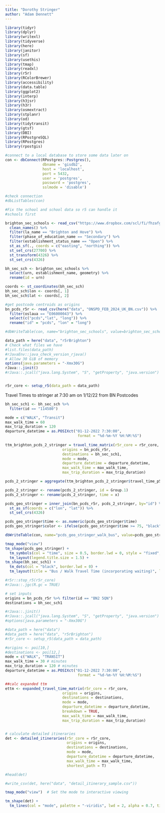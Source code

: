 ```yaml
---
title: "Dorothy Stringer"
author: "Adam Dennett"
---
```


```r
library(tidyr)
library(dplyr)
library(writexl)
library(tidyverse)
library(here) 
library(janitor)
library(sf)
library(usethis)
library(tmap)
library(readxl)
library(r5r)
library(RColorBrewer)
library(accessibility)
library(data.table)
library(ggplot2)
library(interp)
library(h3jsr)
library(h3r)
library(osmextract)
library(stplanr)
library(od)
library(tidytransit)
library(gtsf)
library(DBI)
library(RPostgreSQL)
library(RPostgres)
library(rpostgis)
```

```r
#connect to a local database to store some data later on
con <- dbConnect(RPostgres::Postgres(), 
                 dbname = 'gisdb2',
                 host = 'localhost',
                 port = 5432,
                 user = 'postgres',
                 password = 'postgres',
                 sslmode = 'disable')

#check connection
#dbListTables(con)
```

```r
#Fix the school and school data so r5 can handle it
#schools first

brighton_sec_schools <- read_csv("https://www.dropbox.com/scl/fi/fhzafgt27v30lmmuo084y/edubasealldata20241003.csv?rlkey=uorw43s44hnw5k9js3z0ksuuq&raw=1") %>% 
  clean_names() %>% 
  filter(la_name == "Brighton and Hove") %>% 
  filter(phase_of_education_name == "Secondary") %>% 
  filter(establishment_status_name == "Open") %>%
  st_as_sf(., coords = c("easting", "northing")) %>% 
  st_set_crs(27700) %>% 
  st_transform(4326) %>% 
  st_set_crs(4326)

bh_sec_sch <- brighton_sec_schools %>% 
  select(urn, establishment_name, geometry) %>%
  rename(id = urn)

coords <- st_coordinates(bh_sec_sch)
bh_sec_sch$lon <- coords[, 1]
bh_sec_sch$lat <- coords[, 2]

#get postcode centroids as origins
bn_pcds_r5r <- read_csv(here("data", "ONSPD_FEB_2024_UK_BN.csv")) %>% 
  filter(oslaua == "E06000043") %>%
  select(c("pcds","lat", "long")) %>% 
  rename("id" = "pcds", "lon" = "long")

#dbWriteTable(con, name="brighton_sec_schools", value=brighton_sec_schools, overwrite=TRUE)

```



```r

data_path = here("data", "r5rBrighton")
# Check what files we have
#list.files(data_path)
#rJavaEnv::java_check_version_rjava()
# Allow 30 GiB of memory
options(java.parameters = "-Xmx30G")
rJava::.jinit()
#rJava::.jcall("java.lang.System", "S", "getProperty", "java.version")


r5r_core <- setup_r5(data_path = data_path)

```


Travel Times to stringer at 7:30 am on 1/12/22 from BN Postcodes

```r

bh_sec_sch1 <- bh_sec_sch %>% 
  filter(id == "114580")

mode = c("WALK", "Transit")
max_walk_time = 60
max_trip_duration = 120
departure_datetime = as.POSIXct("01-12-2022 7:30:00",
                                 format = "%d-%m-%Y %H:%M:%S")
  
ttm_brighton_pcds_2_stringer = travel_time_matrix(r5r_core = r5r_core,
                          origins = bn_pcds_r5r,
                          destinations = bh_sec_sch1,
                          mode = mode,
                          departure_datetime = departure_datetime,
                          max_walk_time = max_walk_time,
                          max_trip_duration = max_trip_duration)

pcds_2_stringer = aggregate(ttm_brighton_pcds_2_stringer$travel_time_p50, by=list(ttm_brighton_pcds_2_stringer$from_id), FUN=min, na.rm=TRUE)

pcds_2_stringer <- rename(pcds_2_stringer, id = Group.1) 
pcds_2_stringer <- rename(pcds_2_stringer, time = x)

pcds_geo_stringer = inner_join(bn_pcds_r5r, pcds_2_stringer, by="id") %>% 
  st_as_sf(coords = c("lon", "lat")) %>% 
  st_set_crs(4326)

pcds_geo_stringer$time <- as.numeric(pcds_geo_stringer$time)
pcds_geo_stringer$color <- ifelse(pcds_geo_stringer$time >= 75, "black", NA)

dbWriteTable(con, name="pcds_geo_stringer_walk_bus", value=pcds_geo_stringer, overwrite=TRUE)

tmap_mode("view")
tm_shape(pcds_geo_stringer) + 
  tm_symbols(col = "time", size = 0.5, border.lwd = 0, style = "fixed", breaks = c(0, 15, 30, 45, 60, 75, 120), palette = "-magma", alpha = 0.3) + 
  tm_layout(legend.title.size = 1.5) +
tm_shape(bh_sec_sch1) +
  tm_dots(col = "black", border.lwd = 0) + 
  tm_layout(title = "Bus / Walk Travel Time (incorporating waiting)", legend.position = c("left", "bottom"))

#r5r::stop_r5(r5r_core)
#rJava::.jgc(R.gc = TRUE)

```



```r
# set inputs
origins = bn_pcds_r5r %>% filter(id == "BN2 5QN") 
destinations = bh_sec_sch1

#rJava::.jinit()
#rJava::.jcall("java.lang.System", "S", "getProperty", "java.version")
#options(java.parameters = "-Xmx30G")

#data_path = here("data")
#data_path = here("data", "r5rBrighton")
#r5r_core <- setup_r5(data_path = data_path)

#origins <- poi[10,]
#destinations <- poi[12,]
mode = c("WALK", "TRANSIT")
max_walk_time = 30 # minutes
max_trip_duration = 120 # minutes
departure_datetime = as.POSIXct("01-12-2022 7:30:00",
                                 format = "%d-%m-%Y %H:%M:%S")

##calc expanded ttm
ettm <- expanded_travel_time_matrix(r5r_core = r5r_core,
                          origins = origins,
                          destinations = destinations,
                          mode = mode,
                          departure_datetime = departure_datetime,
                          breakdown = TRUE,
                          max_walk_time = max_walk_time,
                          max_trip_duration = max_trip_duration)


# calculate detailed itineraries
det <- detailed_itineraries(r5r_core = r5r_core,
                            origins = origins,
                            destinations = destinations,
                            mode = mode,
                            departure_datetime = departure_datetime,
                            max_walk_time = max_walk_time,
                            shortest_path = T)

#head(det)

#write_csv(det, here("data", "detail_itinerary_sample.csv"))

tmap_mode("view")  # Set the mode to interactive viewing

tm_shape(det) +
  tm_lines(col = "mode", palette = "-viridis", lwd = 2, alpha = 0.7, title.col = "Segment")
```
